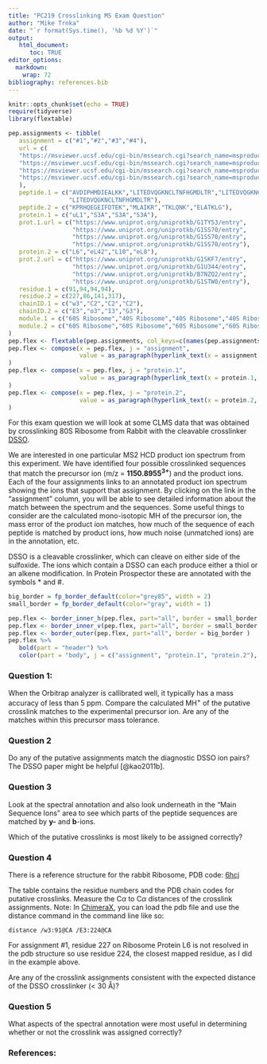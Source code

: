 ```yaml
---
title: "PC219 Crosslinking MS Exam Question"
author: "Mike Trnka"
date: "`r format(Sys.time(), '%b %d %Y')`"
output:
   html_document:
      toc: TRUE
editor_options: 
  markdown: 
    wrap: 72
bibliography: references.bib
---
```


```r
knitr::opts_chunk$set(echo = TRUE)
require(tidyverse)
library(flextable)

pep.assignments <- tibble(
   assignment = c("#1","#2","#3","#4"),
   url = c(
   "https://msviewer.ucsf.edu/cgi-bin/mssearch.cgi?search_name=msproduct&output_type=HTML&report_title=MS-Product&version=6.5.0%20Basic&data_source=Data%20From%20File&data_filename=%2Fvar%2Flib%2Fprospector%2Fweb%2Ftemp%2FApr_11_2024%2Fzzqhcjm7xa%2FDSSOstar_rRibo%2FZ20200519-53_FTMSms2hcd.mgf&use_instrument_ion_types=1&msms_min_precursor_mass=0&instrument_name=ESI-Q-high-res&display_graph=1&msms_parent_mass_tolerance=200&msms_parent_mass_tolerance_units=ppm&fragment_masses_tolerance=30&fragment_masses_tolerance_units=ppm&msms_pk_filter=Max%20MSMS%20Pks&msms_max_peaks=100&scan_number=19752&max_charge=3&msms_precursor_charge=3&sequence=AVDIPHMDIEALK%28%2bDSSO%2a%29K&s=1&sequence2=K%28%2bDSSO%2a%29PRHQEGEIFDTEK&s2=1&count_pos_z=Count%20Basic%20AA&link_search_type=DSSO*&",
   "https://msviewer.ucsf.edu/cgi-bin/mssearch.cgi?search_name=msproduct&output_type=HTML&report_title=MS-Product&version=6.5.0%20Basic&data_source=Data%20From%20File&data_filename=%2Fvar%2Flib%2Fprospector%2Fweb%2Ftemp%2FApr_11_2024%2Fzzqhcjm7xa%2FDSSOstar_rRibo%2FZ20200519-53_FTMSms2hcd.mgf&use_instrument_ion_types=1&msms_min_precursor_mass=0&instrument_name=ESI-Q-high-res&display_graph=1&msms_parent_mass_tolerance=200&msms_parent_mass_tolerance_units=ppm&fragment_masses_tolerance=30&fragment_masses_tolerance_units=ppm&msms_pk_filter=Max%20MSMS%20Pks&msms_max_peaks=100&scan_number=19752&max_charge=3&msms_precursor_charge=3&sequence=LITEDVQGK%28%2bDSSO%2a%29NC%28Carbamidomethyl%29LTNFHGMDLTR&s=1&sequence2=MLAIK%28%2bDSSO%2a%29R&s2=1&count_pos_z=Count%20Basic%20AA&link_search_type=DSSO*&",
   "https://msviewer.ucsf.edu/cgi-bin/mssearch.cgi?search_name=msproduct&output_type=HTML&report_title=MS-Product&version=6.5.0%20Basic&data_source=Data%20From%20File&data_filename=%2Fvar%2Flib%2Fprospector%2Fweb%2Ftemp%2FApr_11_2024%2Fzzqhcjm7xa%2FDSSOstar_rRibo%2FZ20200519-53_FTMSms2hcd.mgf&use_instrument_ion_types=1&msms_min_precursor_mass=0&instrument_name=ESI-Q-high-res&display_graph=1&msms_parent_mass_tolerance=200&msms_parent_mass_tolerance_units=ppm&fragment_masses_tolerance=30&fragment_masses_tolerance_units=ppm&msms_pk_filter=Max%20MSMS%20Pks&msms_max_peaks=100&scan_number=19752&max_charge=3&msms_precursor_charge=3&sequence=LITEDVQGK%28%2bDSSO%2a%29NC%28Carbamidomethyl%29LTNFHGMDLTR&s=1&sequence2=TK%28%2bDSSO%2a%29LQNK&s2=1&s2=1&count_pos_z=Count%20Basic%20AA&link_search_type=DSSO*&",
   "https://msviewer.ucsf.edu/cgi-bin/mssearch.cgi?search_name=msproduct&output_type=HTML&report_title=MS-Product&version=6.5.0%20Basic&data_source=Data%20From%20File&data_filename=%2Fvar%2Flib%2Fprospector%2Fweb%2Ftemp%2FApr_11_2024%2Fzzqhcjm7xa%2FDSSOstar_rRibo%2FZ20200519-53_FTMSms2hcd.mgf&use_instrument_ion_types=1&msms_min_precursor_mass=0&instrument_name=ESI-Q-high-res&display_graph=1&msms_parent_mass_tolerance=200&msms_parent_mass_tolerance_units=ppm&fragment_masses_tolerance=30&fragment_masses_tolerance_units=ppm&msms_pk_filter=Max%20MSMS%20Pks&msms_max_peaks=100&scan_number=19752&max_charge=3&msms_precursor_charge=3&sequence=LITEDVQGK%28%2BDSSO*%29NC%28Carbamidomethyl%29LTNFHGMDLTR&s=1&sequence2=ELATK%28%2BDSSO*%29LG&s2=1&count_pos_z=Count%20Basic%20AA&link_search_type=DSSO*&"
   ),
   peptide.1 = c("AVDIPHMDIEALKK","LITEDVQGKNCLTNFHGMDLTR","LITEDVQGKNCLTNFHGMDLTR",
                 "LITEDVQGKNCLTNFHGMDLTR"),
   peptide.2 = c("KPRHQEGEIFDTEK","MLAIKR","TKLQNK","ELATKLG"),
   protein.1 = c("uL1","S3A","S3A","S3A"),
   prot.1.url = c("https://www.uniprot.org/uniprotkb/G1TY53/entry",
                  "https://www.uniprot.org/uniprotkb/G1SS70/entry",
                  "https://www.uniprot.org/uniprotkb/G1SS70/entry",
                  "https://www.uniprot.org/uniprotkb/G1SS70/entry"),
   protein.2 = c("L6","eL42","L10","eL8"),
   prot.2.url = c("https://www.uniprot.org/uniprotkb/G1SKF7/entry",
                  "https://www.uniprot.org/uniprotkb/G1U344/entry",
                  "https://www.uniprot.org/uniprotkb/B7NZQ2/entry",
                  "https://www.uniprot.org/uniprotkb/G1STW0/entry"),
   residue.1 = c(91,94,94,94),
   residue.2 = c(227,86,141,317),
   chainID.1 = c("w3","C2","C2","C2"),
   chainID.2 = c("E3","o3","I3","G3"),
   module.1 = c("60S Ribosome","40S Ribosome","40S Ribosome","40S Ribosome"),
   module.2 = c("60S Ribosome","60S Ribosome","60S Ribosome","60S Ribosome")
)
pep.flex <- flextable(pep.assignments, col_keys=c(names(pep.assignments)[c(-2,-6,-8)]))
pep.flex <- compose(x = pep.flex, j = "assignment", 
                    value = as_paragraph(hyperlink_text(x = assignment, url = url))
)
pep.flex <- compose(x = pep.flex, j = "protein.1", 
                    value = as_paragraph(hyperlink_text(x = protein.1, url = prot.1.url))
)
pep.flex <- compose(x = pep.flex, j = "protein.2", 
                    value = as_paragraph(hyperlink_text(x = protein.2, url = prot.2.url))
)

```

For this exam question we will look at some CLMS data that was obtained by
crosslinking 80S Ribosome from Rabbit with the cleavable crosslinker
[DSSO](https://www.thermofisher.com/order/catalog/product/A33545){target="_blank"}.

We are interested in one particular MS2 HCD product ion spectrum from
this experiment. We have identified four possible crosslinked sequences
that match the precursor ion (m/z = **1150.8955^3+^**) and the product
ions. Each of the four assignments links to an annotated product ion
spectrum showing the ions that support that assignment. By clicking on
the link in the "assignment" column, you will be able to see detailed
information about the match between the spectrum and the sequences. Some
useful things to consider are the calculated mono-isotopic MH of the
precursor ion, the mass error of the product ion matches, how much of
the sequence of each peptide is matched by product ions, how much noise
(unmatched ions) are in the annotation, etc.

DSSO is a cleavable crosslinker, which can cleave on either side of the
sulfoxide. The ions which contain a DSSO can each produce either a thiol
or an alkene modification. In Protein Prospector these are annotated
with the symbols \* and #.

```r
big_border = fp_border_default(color="grey85", width = 2)
small_border = fp_border_default(color="gray", width = 1)

pep.flex <- border_inner_h(pep.flex, part="all", border = small_border )
pep.flex <- border_inner_v(pep.flex, part="all", border = small_border )
pep.flex <- border_outer(pep.flex, part="all", border = big_border )
pep.flex %>%
   bold(part = "header") %>%
   color(part = "body", j = c("assignment", "protein.1", "protein.2"), color = "dodgerblue")
```

### Question 1:

When the Orbitrap analyzer is callibrated well, it typically has a mass
accuracy of less than 5 ppm. Compare the calculated MH^+^ of the
putative crosslink matches to the experimental precursor ion. Are any of
the matches within this precursor mass tolerance.

### Question 2

Do any of the putative assignments match the diagnostic DSSO ion pairs?
The DSSO paper might be helpful [@kao2011b].

### Question 3

Look at the spectral annotation and also look underneath in the "Main
Sequence Ions" area to see which parts of the peptide sequences are
matched by **y-** and **b**-ions.

Which of the putative crosslinks is most likely to be assigned
correctly?

### Question 4

There is a reference structure for the rabbit Ribosome, PDB code:
[6hcj](https://www.rcsb.org/structure/6HCJ){target="_blank"}

The table contains the residue numbers and the PDB chain codes for
putative crosslinks. Measure the C$\alpha$ to C$\alpha$ distances of the
crosslink assignments. Note: In
[ChimeraX](https://www.cgl.ucsf.edu/chimerax/){target="_blank"}, you can load the pdb
file and use the distance command in the command line like so:

    distance /w3:91@CA /E3:224@CA

For assignment #1, residue 227 on Ribosome Protein L6 is not resolved in
the pdb structure so use residue 224, the closest mapped residue, as I
did in the example above.

Are any of the crosslink assignments consistent with the expected
distance of the DSSO crosslinker (\< 30 Å)?

### Question 5

What aspects of the spectral annotation were most useful in determining
whether or not the crosslink was assigned correctly?


### References: